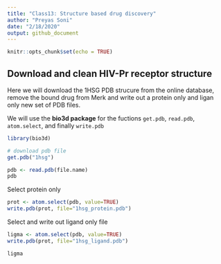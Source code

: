```yaml
---
title: "Class13: Structure based drug discovery"
author: "Preyas Soni"
date: "2/18/2020"
output: github_document
---
```


```r
knitr::opts_chunk$set(echo = TRUE)
```

## Download and clean HIV-Pr receptor structure 

Here we will download the 1HSG PDB strucure from the online database, remove the bound drug from Merk and write out a protein only and ligan only new set of PDB files. 

We will use the **bio3d package** for the fuctions `get.pdb`, `read.pdb`, `atom.select`, and finally `write.pdb`  



```r
library(bio3d)

# download pdb file
get.pdb("1hsg")

```

```r
pdb <- read.pdb(file.name)
pdb
```

Select protein only 
```r
prot <- atom.select(pdb, value=TRUE)
write.pdb(prot, file="1hsg_protein.pdb")
```


Select and write out ligand only file 
```r
ligma <- atom.select(pdb, value=TRUE)
write.pdb(prot, file="1hsg_ligand.pdb")
```

```r
ligma
```



